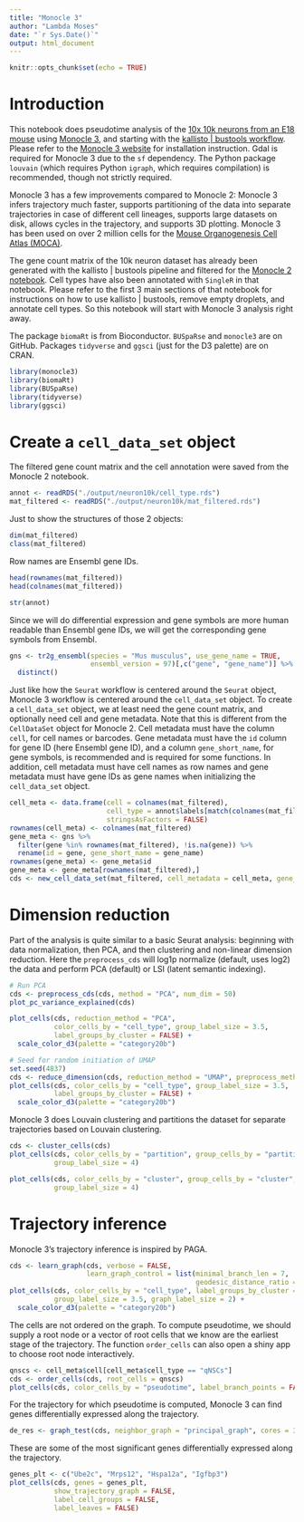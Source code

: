 ```yaml
---
title: "Monocle 3"
author: "Lambda Moses"
date: "`r Sys.Date()`"
output: html_document
---
```


```r
knitr::opts_chunk$set(echo = TRUE)
```

# Introduction
This notebook does pseudotime analysis of the [10x 10k neurons from an E18 mouse](https://support.10xgenomics.com/single-cell-gene-expression/datasets/3.0.0/neuron_10k_v3) using [Monocle 3](https://cole-trapnell-lab.github.io/monocle3/), and starting with the [kallisto &#124; bustools workflow](https://www.kallistobus.tools/). Please refer to the [Monocle 3 website](https://cole-trapnell-lab.github.io/monocle3/monocle3_docs/#installing-monocle) for installation instruction. Gdal is required for Monocle 3 due to the `sf` dependency. The Python package `louvain` (which requires Python `igraph`, which requires compilation) is recommended, though not strictly required.

Monocle 3 has a few improvements compared to Monocle 2: Monocle 3 infers trajectory much faster, supports partitioning of the data into separate trajectories in case of different cell lineages,  supports large datasets on disk, allows cycles in the trajectory, and supports 3D plotting. Monocle 3 has been used on over 2 million cells for the [Mouse Organogenesis Cell Atlas (MOCA)](https://www.nature.com/articles/s41586-019-0969-x?WT.ec_id=NATURE-201902&sap-outbound-id=3D6B78CB95C498488E0AB2A140F1B7A311607DA1).

The gene count matrix of the 10k neuron dataset has already been generated with the kallisto | bustools pipeline and filtered for the [Monocle 2 notebook](https://bustools.github.io/BUS_notebooks_R/monocle2.html). Cell types have also been annotated with `SingleR` in that notebook. Please refer to the first 3 main sections of that notebook for instructions on how to use kallisto | bustools, remove empty droplets, and annotate cell types. So this notebook will start with Monocle 3 analysis right away.

The package `biomaRt` is from Bioconductor. `BUSpaRse` and `monocle3` are on GitHub. Packages `tidyverse` and `ggsci` (just for the D3 palette) are on CRAN.

```r
library(monocle3)
library(biomaRt)
library(BUSpaRse)
library(tidyverse)
library(ggsci)
```

# Create a `cell_data_set` object
The filtered gene count matrix and the cell annotation were saved from the Monocle 2 notebook.

```r
annot <- readRDS("./output/neuron10k/cell_type.rds")
mat_filtered <- readRDS("./output/neuron10k/mat_filtered.rds")
```

Just to show the structures of those 2 objects:
```r
dim(mat_filtered)
class(mat_filtered)
```

Row names are Ensembl gene IDs.
```r
head(rownames(mat_filtered))
head(colnames(mat_filtered))
```

```r
str(annot)
```

Since we will do differential expression and gene symbols are more human readable than Ensembl gene IDs, we will get the corresponding gene symbols from Ensembl.
```r
gns <- tr2g_ensembl(species = "Mus musculus", use_gene_name = TRUE, 
                    ensembl_version = 97)[,c("gene", "gene_name")] %>% 
  distinct()
```

Just like how the `Seurat` workflow is centered around the `Seurat` object, Monocle 3 workflow is centered around the `cell_data_set` object. To create a `cell_data_set` object, we at least need the gene count matrix, and optionally need cell and gene metadata. Note that this is different from the `CellDataSet` object for Monocle 2. Cell metadata must have the column `cell`, for cell names or barcodes. Gene metadata must have the `id` column for gene ID (here Ensembl gene ID), and a column `gene_short_name`, for gene symbols, is recommended and is required for some functions. In addition, cell metadata must have cell names as row names and gene metadata must have gene IDs as gene names when initializing the `cell_data_set` object. 

```r
cell_meta <- data.frame(cell = colnames(mat_filtered),
                        cell_type = annot$labels[match(colnames(mat_filtered), annot$cell.names)],
                        stringsAsFactors = FALSE)
rownames(cell_meta) <- colnames(mat_filtered)
gene_meta <- gns %>% 
  filter(gene %in% rownames(mat_filtered), !is.na(gene)) %>% 
  rename(id = gene, gene_short_name = gene_name)
rownames(gene_meta) <- gene_meta$id
gene_meta <- gene_meta[rownames(mat_filtered),]
cds <- new_cell_data_set(mat_filtered, cell_metadata = cell_meta, gene_metadata = gene_meta)
```

# Dimension reduction
Part of the analysis is quite similar to a basic Seurat analysis: beginning with data normalization, then PCA, and then clustering and non-linear dimension reduction. Here the `preprocess_cds` will log1p normalize (default, uses log2) the data and perform PCA (default) or LSI (latent semantic indexing). 
```r
# Run PCA
cds <- preprocess_cds(cds, method = "PCA", num_dim = 50)
plot_pc_variance_explained(cds)
```

```r
plot_cells(cds, reduction_method = "PCA",
           color_cells_by = "cell_type", group_label_size = 3.5,
           label_groups_by_cluster = FALSE) +
  scale_color_d3(palette = "category20b")
```

```r
# Seed for random initiation of UMAP
set.seed(4837)
cds <- reduce_dimension(cds, reduction_method = "UMAP", preprocess_method = "PCA", init = "random")
plot_cells(cds, color_cells_by = "cell_type", group_label_size = 3.5,
           label_groups_by_cluster = FALSE) +
  scale_color_d3(palette = "category20b")
```

Monocle 3 does Louvain clustering and partitions the dataset for separate trajectories based on Louvain clustering.
```r
cds <- cluster_cells(cds)
plot_cells(cds, color_cells_by = "partition", group_cells_by = "partition", 
           group_label_size = 4)
```

```r
plot_cells(cds, color_cells_by = "cluster", group_cells_by = "cluster", 
           group_label_size = 4)
```

# Trajectory inference
Monocle 3's trajectory inference is inspired by PAGA.
```r
cds <- learn_graph(cds, verbose = FALSE, 
                   learn_graph_control = list(minimal_branch_len = 7,
                                              geodesic_distance_ratio = 0.5))
plot_cells(cds, color_cells_by = "cell_type", label_groups_by_cluster = FALSE,
           group_label_size = 3.5, graph_label_size = 2) +
  scale_color_d3(palette = "category20b")
```

The cells are not ordered on the graph. To compute pseudotime, we should supply a root node or a vector of root cells that we know are the earliest stage of the trajectory. The function `order_cells` can also open a shiny app to choose root node interactively. 
```r
qnscs <- cell_meta$cell[cell_meta$cell_type == "qNSCs"]
cds <- order_cells(cds, root_cells = qnscs)
plot_cells(cds, color_cells_by = "pseudotime", label_branch_points = FALSE, label_leaves = FALSE, label_roots = FALSE)
```

For the trajectory for which pseudotime is computed, Monocle 3 can find genes differentially expressed along the trajectory.
```r
de_res <- graph_test(cds, neighbor_graph = "principal_graph", cores = 3)
```

These are some of the most significant genes differentially expressed along the trajectory.

```r
genes_plt <- c("Ube2c", "Mrps12", "Hspa12a", "Igfbp3")
plot_cells(cds, genes = genes_plt,
           show_trajectory_graph = FALSE,
           label_cell_groups = FALSE,
           label_leaves = FALSE)
```
